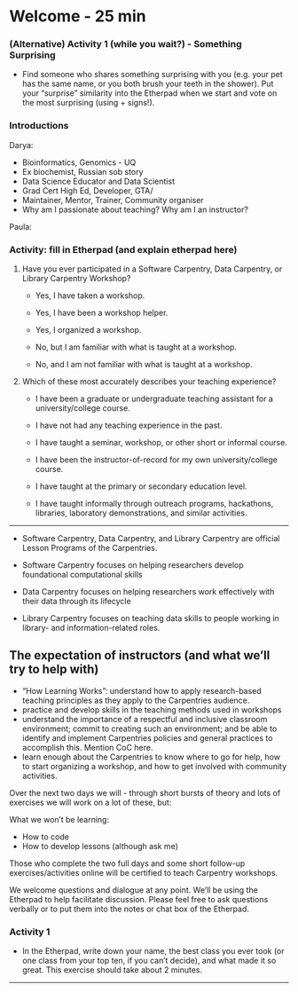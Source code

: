 # Welcome - 25 min

### (Alternative) Activity 1 (while you wait?) - Something Surprising

- Find someone who shares something surprising with you (e.g. your pet has the same name, or you both brush your teeth in the shower). Put your “surprise” similarity into the Etherpad when we start and vote on the most surprising (using + signs!).



### Introductions

Darya: 

- Bioinformatics, Genomics - UQ  
- Ex biochemist, Russian sob story
- Data Science Educator and Data Scientist
- Grad Cert High Ed, Developer, GTA/
- Maintainer, Mentor, Trainer, Community organiser
- Why am I passionate about teaching? Why am I an instructor?

Paula:

### Activity: fill in Etherpad (and explain etherpad here)

1. Have you ever participated in a Software Carpentry, Data Carpentry, or Library Carpentry Workshop?

    - Yes, I have taken a workshop.
    
    - Yes, I have been a workshop helper.
    
    - Yes, I organized a workshop.
    
    - No, but I am familiar with what is taught at a workshop.
    
    - No, and I am not familiar with what is taught at a workshop.

  
2. Which of these most accurately describes your teaching experience?

    - I have been a graduate or undergraduate teaching assistant for a university/college course.
    
    - I have not had any teaching experience in the past.
    
    - I have taught a seminar, workshop, or other short or informal course.
    
    - I have been the instructor-of-record for my own university/college course.
    
    - I have taught at the primary or secondary education level.
    
    - I have taught informally through outreach programs, hackathons, libraries, laboratory demonstrations, and similar activities.

***

- Software Carpentry, Data Carpentry, and Library Carpentry are official Lesson Programs of the Carpentries.

- Software Carpentry focuses on helping researchers develop foundational computational skills
- Data Carpentry focuses on helping researchers work effectively with their data through its lifecycle
- Library Carpentry focuses on teaching data skills to people working in library- and information-related roles.

## The expectation of instructors (and what we'll try to help with)


- "How Learning Works": understand how to apply research-based teaching principles as they apply to the Carpentries audience.
- practice and develop skills in the teaching methods used in workshops
- understand the importance of a respectful and inclusive classroom environment; commit to creating such an environment; and be able to identify and implement Carpentries policies and general practices to accomplish this. Mention CoC here. 
- learn enough about the Carpentries to know where to go for help, how to start organizing a workshop, and how to get involved with community activities.


Over the next two days we will - through short bursts of theory and lots of exercises we will work on a lot of these, but:

What we won’t be learning:

- How to code
- How to develop lessons (although ask me)

Those who complete the two full days and some short follow-up exercises/activities online will be certified to teach Carpentry workshops.

 We welcome questions and dialogue at any point. We’ll be using the Etherpad to help facilitate discussion. Please feel free to ask questions verbally or to put them into the notes or chat box of the Etherpad.

### Activity 1
- In the Etherpad, write down your name, the best class you ever took (or one class from your top ten, if you can’t decide), and what made it so great. This exercise should take about 2 minutes.





***





